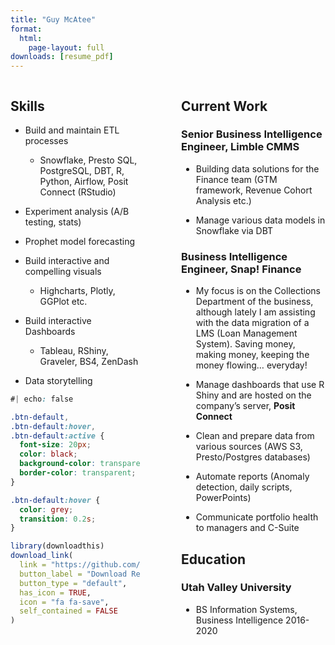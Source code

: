 ```yaml
---
title: "Guy McAtee"
format:
  html:
    page-layout: full
downloads: [resume_pdf]
---
```



::: columns
::: {.column width="45%"}
## Skills

<div class="skills_list">
-   Build and maintain ETL processes

    -   Snowflake, Presto SQL, PostgreSQL, DBT, R, Python, Airflow, Posit Connect (RStudio)

-   Experiment analysis (A/B testing, stats)

-   Prophet model forecasting

-   Build interactive and compelling visuals

    -   Highcharts, Plotly, GGPlot etc.

-   Build interactive Dashboards

    -   Tableau, RShiny, Graveler, BS4, ZenDash

-   Data storytelling
</div>

::: {.download_btn}
```css
#| echo: false

.btn-default,
.btn-default:hover,
.btn-default:active {
  font-size: 20px;
  color: black;
  background-color: transparent;
  border-color: transparent;
}

.btn-default:hover {
  color: grey;
  transition: 0.2s;
}
```

```r
library(downloadthis)
download_link(
  link = "https://github.com/gmcatee/portfolio/blob/main/GuyMcAtee_Resume.pdf",
  button_label = "Download Resumé",
  button_type = "default",
  has_icon = TRUE,
  icon = "fa fa-save",
  self_contained = FALSE
)
```
:::

:::

::: {.column width="5%"}
<!-- empty for space -->
:::

::: {.column width="50%"}
## Current Work

### Senior Business Intelligence Engineer, Limble CMMS

-   Building data solutions for the Finance team (GTM framework, Revenue Cohort Analysis etc.)

-   Manage various data models in Snowflake via DBT

### Business Intelligence Engineer, Snap! Finance

-   My focus is on the Collections Department of the business, although lately I am assisting with the data migration of a LMS (Loan Management System). Saving money, making money, keeping the money flowing... everyday!

-   Manage dashboards that use R Shiny and are hosted on the company's server, **Posit Connect**

-   Clean and prepare data from various sources (AWS S3, Presto/Postgres databases)

-   Automate reports (Anomaly detection, daily scripts, PowerPoints)

-   Communicate portfolio health to managers and C-Suite

## Education

### Utah Valley University

-   BS Information Systems, Business Intelligence 2016-2020
:::
:::
